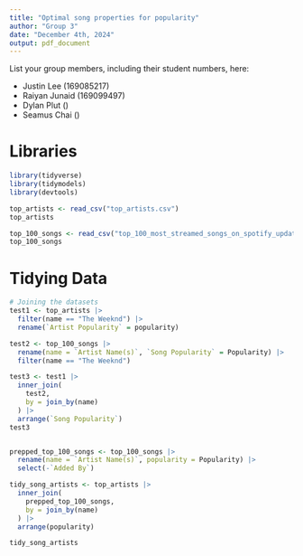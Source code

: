 ```yaml
---
title: "Optimal song properties for popularity"
author: "Group 3"
date: "December 4th, 2024"
output: pdf_document
---
```


List your group members, including their student numbers, here:

-   Justin Lee (169085217)
-   Raiyan Junaid (169099497)
-   Dylan Plut ()
-   Seamus Chai ()

# Libraries

```r
library(tidyverse)
library(tidymodels)
library(devtools)
```

```r
top_artists <- read_csv("top_artists.csv")
top_artists

top_100_songs <- read_csv("top_100_most_streamed_songs_on_spotify_updated.csv")
top_100_songs
```

# Tidying Data

```r
# Joining the datasets
test1 <- top_artists |>
  filter(name == "The Weeknd") |>
  rename(`Artist Popularity` = popularity)

test2 <- top_100_songs |>
  rename(name = `Artist Name(s)`, `Song Popularity` = Popularity) |>
  filter(name == "The Weeknd")

test3 <- test1 |>
  inner_join(
    test2,
    by = join_by(name)
  ) |>
  arrange(`Song Popularity`)
test3


prepped_top_100_songs <- top_100_songs |>
  rename(name = `Artist Name(s)`, popularity = Popularity) |>
  select(-`Added By`)

tidy_song_artists <- top_artists |>
  inner_join(
    prepped_top_100_songs,
    by = join_by(name)
  ) |>
  arrange(popularity)

tidy_song_artists
```
